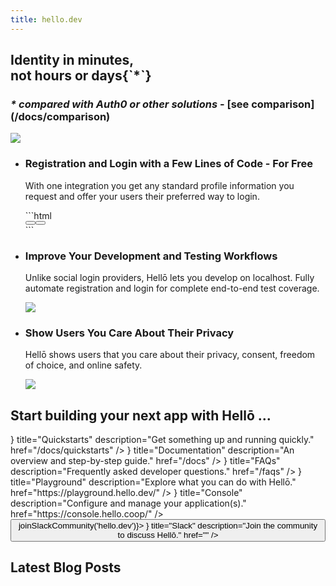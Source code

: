 ```yaml
---
title: hello.dev
---
```



<main className="max-w-5xl mx-auto">
<section className="flex flex-col md:flex-row md:items-end md:justify-between mt-10">
    <div>
        <h1 className="text-4xl md:text-6xl font-bold leading-tight">Identity in minutes,<br/>not hours or days<span className="opacity-80">{`*`}</span></h1>
        <h3 className="mt-6 text-xl"><i>* compared with <b>Auth0</b> or other solutions</i> - <b>[see comparison](/docs/comparison)</b></h3>
    </div>
    <picture id="hero-img" className="flex-shrink-0 mt-10 md:mt-0 md:-mb-6 mx-auto">
        <source srcSet="https://cdn.hello.coop/images/mockup-light.png" media="(prefers-color-scheme: dark)" />
        <img src="https://cdn.hello.coop/images/mockup.png" className="h-80"/>
    </picture>
</section>

<ul className="flex flex-col md:flex-row my-20 gap-8 md:gap-6">
    <li className="md:w-1/3">
        <h3 className="text-lg font-bold">Registration and Login with a Few Lines of Code - For Free</h3>
        <p className="mt-4 opacity-80 md:mb-20">With one integration you get any standard profile information you request and offer your users their preferred way to login.</p>
        ```html
        <div class="hello-container">
          <button class="hello-btn"/>
          <button class="hello-about"/>
        </div>
        ```
    </li>
    <li className="md:w-1/3">
        <h3 className="text-lg font-bold">Improve Your Development and Testing Workflows</h3>
        <p className="mt-4 opacity-80">Unlike social login providers, Hellō lets you develop on localhost. Fully automate registration and login for complete end-to-end test coverage.</p>
        <img src="ci-cd.png" className="mt-6 md:mt-12 w-64 mx-auto object-fit" />
    </li>
    <li className="md:w-1/3">
        <h3 className="text-lg font-bold">Show Users You Care About Their Privacy</h3>
        <p className="mt-4 opacity-80">Hellō shows users that you care about their privacy, consent, freedom of choice, and online safety.</p>
        <img src="privacy.png" className="mt-10 md:mt-16 w-64 mx-auto object-fit" />
    </li>
</ul>

<section className="my-20">
    <h2 className="text-3xl font-bold leading-tight">Start building your next app with Hellō ...</h2>
    <Cards>
        <Card icon={<QuickstartIcon/>} title="Quickstarts" description="Get something up and running quickly." href="/docs/quickstarts" />
        <Card icon={<DocIcon/>} title="Documentation" description="An overview and step-by-step guide." href="/docs" />
        <Card icon={<FAQIcon/>} title="FAQs" description="Frequently asked developer questions." href="/faqs" />
        <Card icon={<PlaygroundIcon/>} title="Playground" description="Explore what you can do with Hellō." href="https://playground.hello.dev/" />
        <Card icon={<ConsoleIcon/>} title="Console" description="Configure and manage your application(s)." href="https://console.hello.coop/" />
        <button onClick={() => joinSlackCommunity('hello.dev')}>
            <Card icon={<SlackIcon/>} title="Slack" description="Join the community to discuss Hellō." href="" />
        </button>
    </Cards>
</section>

<section className="my-20">
    <h2 className="text-3xl font-bold leading-tight">Latest Blog Posts</h2>
    <Feed/>
</section>
</main>

<style jsx>{`
#hero-img {
    animation: float 5s infinite;
}
@keyframes float {
    0%,
    100% {
        transform: translateY(0px);
    }
    50% {
        transform: translateY(-10px);
    }
}
`}</style>